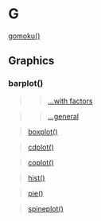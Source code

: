 # G {-}

[gomoku()](https://linkedin-learning.pxf.io/rweekly_fun)

## Graphics {-}

### barplot() {-}

>> [...with factors](https://linkedin-learning.pxf.io/rweekly_factor) 

>>[...general](https://linkedin-learning.pxf.io/rweekly_barplot)

>[boxplot()](https://linkedin-learning.pxf.io/rweekly_boxplot)

>[cdplot()](https://linkedin-learning.pxf.io/rweekly_cdplot)

>[coplot()](https://linkedin-learning.pxf.io/rweekly_coplot)

>[hist()](linkedin-learning.pxf.io/rweekly_histogram)

>[pie()](linkedin-learning.pxf.io/rweekly_piechart)

>[spineplot()](https://linkedin-learning.pxf.io/rweekly_spineplot)